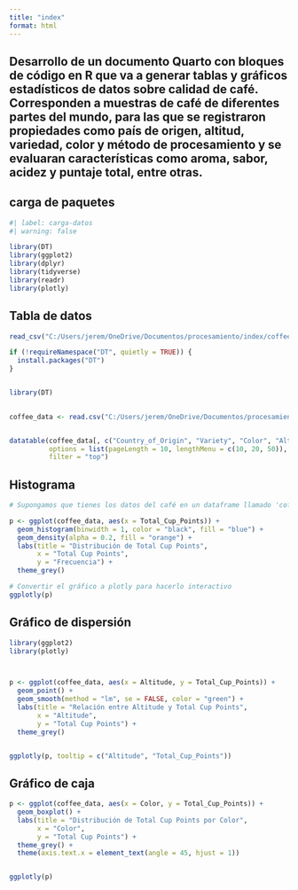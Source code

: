 ---
title: "index"
format: html
---

## Desarrollo de un documento Quarto con bloques de código en R que va a generar tablas y gráficos estadísticos de datos sobre calidad de café. Corresponden a muestras de café de diferentes partes del mundo, para las que se registraron propiedades como país de origen, altitud, variedad, color y método de procesamiento y se evaluaran características como aroma, sabor, acidez y puntaje total, entre otras.

## carga de paquetes

```{r}
#| label: carga-datos
#| warning: false

library(DT)
library(ggplot2)
library(dplyr)
library(tidyverse)
library(readr)
library(plotly)
```

## Tabla de datos

```{r}
read_csv("C:/Users/jerem/OneDrive/Documentos/procesamiento/index/coffee-quality.csv")
```

```{r}

if (!requireNamespace("DT", quietly = TRUE)) {
  install.packages("DT")
}


library(DT)

 
coffee_data <- read.csv("C:/Users/jerem/OneDrive/Documentos/procesamiento/index/coffee-quality.csv")


datatable(coffee_data[, c("Country_of_Origin", "Variety", "Color", "Altitude", "Total_Cup_Points")],
          options = list(pageLength = 10, lengthMenu = c(10, 20, 50)),
          filter = "top")
```

## Histograma

```{r}
# Supongamos que tienes los datos del café en un dataframe llamado 'coffee_data'

p <- ggplot(coffee_data, aes(x = Total_Cup_Points)) +
  geom_histogram(binwidth = 1, color = "black", fill = "blue") +
  geom_density(alpha = 0.2, fill = "orange") +
  labs(title = "Distribución de Total Cup Points",
       x = "Total Cup Points",
       y = "Frecuencia") +
  theme_grey()

# Convertir el gráfico a plotly para hacerlo interactivo
ggplotly(p)
```

## Gráfico de dispersión

```{r}
library(ggplot2)
library(plotly)



p <- ggplot(coffee_data, aes(x = Altitude, y = Total_Cup_Points)) +
  geom_point() +
  geom_smooth(method = "lm", se = FALSE, color = "green") +
  labs(title = "Relación entre Altitude y Total Cup Points",
       x = "Altitude",
       y = "Total Cup Points") +
  theme_grey()


ggplotly(p, tooltip = c("Altitude", "Total_Cup_Points"))
```

## Gráfico de caja

```{r}
p <- ggplot(coffee_data, aes(x = Color, y = Total_Cup_Points)) +
  geom_boxplot() +
  labs(title = "Distribución de Total Cup Points por Color",
       x = "Color",
       y = "Total Cup Points") +
  theme_grey() +
  theme(axis.text.x = element_text(angle = 45, hjust = 1))


ggplotly(p)
```











